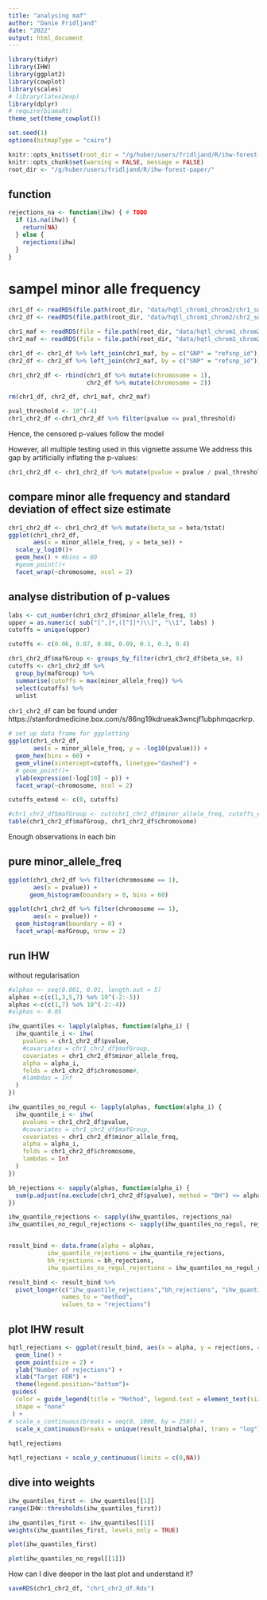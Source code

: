 ```yaml
---
title: "analysing maf"
author: "Danie Fridljand"
date: "2022"
output: html_document
---
```



```r
library(tidyr)
library(IHW)
library(ggplot2)
library(cowplot)
library(scales)
# library(latex2exp)
library(dplyr)
# require(biomaRt)
theme_set(theme_cowplot())

set.seed(1)
options(bitmapType = "cairo")
```

```r
knitr::opts_knit$set(root_dir = "/g/huber/users/fridljand/R/ihw-forest-paper/") # TODO
knitr::opts_chunk$set(warning = FALSE, message = FALSE)
root_dir <- "/g/huber/users/fridljand/R/ihw-forest-paper/"
```

## function 
```r
rejections_na <- function(ihw) { # TODO
  if (is.na(ihw)) {
    return(NA)
  } else {
    rejections(ihw)
  }
}
```

# sampel minor alle frequency

```r
chr1_df <- readRDS(file.path(root_dir, "data/hqtl_chrom1_chrom2/chr1_subset.Rds")) #%>% dplyr::select(SNP, gene, pvalue)
chr2_df <- readRDS(file.path(root_dir, "data/hqtl_chrom1_chrom2/chr2_subset.Rds")) #%>% dplyr::select(SNP, gene, pvalue)
```

```r
chr1_maf <- readRDS(file = file.path(root_dir, "data/hqtl_chrom1_chrom2/chr1_maf_sample.rds"))
chr2_maf <- readRDS(file = file.path(root_dir, "data/hqtl_chrom1_chrom2/chr2_maf_sample.rds"))
```

```r
chr1_df <- chr1_df %>% left_join(chr1_maf, by = c("SNP" = "refsnp_id"))
chr2_df <- chr2_df %>% left_join(chr2_maf, by = c("SNP" = "refsnp_id"))
```

```r
chr1_chr2_df <- rbind(chr1_df %>% mutate(chromosome = 1), 
                      chr2_df %>% mutate(chromosome = 2))
```

```r
rm(chr1_df, chr2_df, chr1_maf, chr2_maf)
```

```r
pval_threshold <- 10^(-4)
chr1_chr2_df <-chr1_chr2_df %>% filter(pvalue <= pval_threshold)
```

Hence, the censored p-values follow the model 
\begin{eqnarray}
&P_i \mid H_i = 0 \sim U[0,10^(-4)]
\end{eqnarray}

However, all multiple testing used in this vigniette assume 
\begin{eqnarray}
&P_i \mid H_i = 0 \sim U[0,1]
\end{eqnarray}
We address this gap by artificially inflating the p-values:  
```r
chr1_chr2_df <- chr1_chr2_df %>% mutate(pvalue = pvalue / pval_threshold)
```

## compare minor alle frequency and standard deviation of effect size estimate

```r
chr1_chr2_df <- chr1_chr2_df %>% mutate(beta_se = beta/tstat)
ggplot(chr1_chr2_df,
       aes(x = minor_allele_freq, y = beta_se)) +
  scale_y_log10()+
  geom_hex() + #bins = 60
  #geom_point()+
  facet_wrap(~chromosome, ncol = 2)
```

## analyse distribution of p-values 

```r
labs <- cut_number(chr1_chr2_df$minor_allele_freq, 8)
upper = as.numeric( sub("[^,]*,([^]]*)\\]", "\\1", labs) )
cutoffs = unique(upper)
```

```r
cutoffs <- c(0.06, 0.07, 0.08, 0.09, 0.1, 0.3, 0.4)
```

```r
chr1_chr2_df$mafGroup <- groups_by_filter(chr1_chr2_df$beta_se, 8)
cutoffs <- chr1_chr2_df %>%
  group_by(mafGroup) %>%
  summarise(cutoffs = max(minor_allele_freq)) %>%
  select(cutoffs) %>%
  unlist
```

`chr1_chr2_df` can be found under https://stanfordmedicine.box.com/s/86ng19kdrueak3wncjf1ubphmqacrkrp. 

```r
# set up data frame for ggplotting
ggplot(chr1_chr2_df,
       aes(x = minor_allele_freq, y = -log10(pvalue))) +
  geom_hex(bins = 60) +
  geom_vline(xintercept=cutoffs, linetype="dashed") +
  # geom_point()+
  ylab(expression(-log[10] ~ p)) +
  facet_wrap(~chromosome, ncol = 2)
```

```r
cutoffs_extend <- c(0, cutoffs)

#chr1_chr2_df$mafGroup <- cut(chr1_chr2_df$minor_allele_freq, cutoffs_extend)
table(chr1_chr2_df$mafGroup, chr1_chr2_df$chromosome)
```
Enough observations in each bin

## pure minor_allele_freq
```r
ggplot(chr1_chr2_df %>% filter(chromosome == 1),
       aes(x = pvalue)) +
      geom_histogram(boundary = 0, bins = 60)
```

```r
ggplot(chr1_chr2_df %>% filter(chromosome == 1), 
       aes(x = pvalue)) +
  geom_histogram(boundary = 0) +
  facet_wrap(~mafGroup, nrow = 2)
```
## run IHW 
without regularisation
```r
#alphas <- seq(0.001, 0.01, length.out = 5)
alphas <-c(c(1,3,5,7) %o% 10^(-2:-5))
alphas <-c(c(1,7) %o% 10^(-2:-4))
#alphas <- 0.05
```

```r
ihw_quantiles <- lapply(alphas, function(alpha_i) {
  ihw_quantile_i <- ihw(
    pvalues = chr1_chr2_df$pvalue,
    #covariates = chr1_chr2_df$mafGroup,
    covariates = chr1_chr2_df$minor_allele_freq,
    alpha = alpha_i,
    folds = chr1_chr2_df$chromosome#,
    #lambdas = Inf
  )
})
```

```r
ihw_quantiles_no_regul <- lapply(alphas, function(alpha_i) {
  ihw_quantile_i <- ihw(
    pvalues = chr1_chr2_df$pvalue,
    #covariates = chr1_chr2_df$mafGroup,
    covariates = chr1_chr2_df$minor_allele_freq,
    alpha = alpha_i,
    folds = chr1_chr2_df$chromosome,
    lambdas = Inf
  )
})
```

```r
bh_rejections <- sapply(alphas, function(alpha_i) {
  sum(p.adjust(na.exclude(chr1_chr2_df$pvalue), method = "BH") <= alpha_i)
})
```

```r
ihw_quantile_rejections <- sapply(ihw_quantiles, rejections_na)
ihw_quantiles_no_regul_rejections <- sapply(ihw_quantiles_no_regul, rejections_na)


result_bind <- data.frame(alpha = alphas,
           ihw_quantile_rejections = ihw_quantile_rejections,
           bh_rejections = bh_rejections,
           ihw_quantiles_no_regul_rejections = ihw_quantiles_no_regul_rejections)

result_bind <- result_bind %>%
  pivot_longer(c("ihw_quantile_rejections","bh_rejections", "ihw_quantiles_no_regul_rejections"),
               names_to = "method",
               values_to = "rejections") 
```

## plot IHW result
```r
hqtl_rejections <- ggplot(result_bind, aes(x = alpha, y = rejections, col = method)) +
  geom_line() +
  geom_point(size = 2) +
  ylab("Number of rejections") +
  xlab("Target FDR") +
  theme(legend.position="bottom")+
 guides(
  color = guide_legend(title = "Method", legend.text = element_text(size = 4),  nrow = 2),
  shape = "none"
 ) +
# scale_x_continuous(breaks = seq(0, 1000, by = 250)) +
  scale_x_continuous(breaks = unique(result_bind$alpha), trans = "log") 
  
hqtl_rejections
```
```r
hqtl_rejections + scale_y_continuous(limits = c(0,NA))
```

## dive into weights
```r
ihw_quantiles_first <- ihw_quantiles[[1]]
range(IHW::thresholds(ihw_quantiles_first))
```

```r
ihw_quantiles_first <- ihw_quantiles[[1]]
weights(ihw_quantiles_first, levels_only = TRUE)
```
```r
plot(ihw_quantiles_first)
```
```r
plot(ihw_quantiles_no_regul[[1]])
```

How can I dive deeper in the last plot and understand it?

```r
saveRDS(chr1_chr2_df, "chr1_chr2_df.Rds")
```

